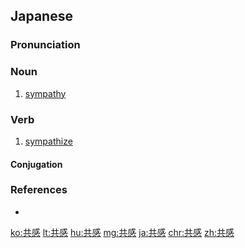 ==Japanese==
{{ja-kanjitab|きょう|かん|yomi=on}}

===Pronunciation===
{{ja-pron|きょうかん|y=o}}

===Noun===
{{ja-noun|きょうかん}}

# [[sympathy]]
#: {{ja-usex|北朝鮮 に よる 拉致 被害者 の 家族 の 悲しみ を 訴える 声 は 多く の '''共感''' を 呼んだ。|きたちょうせん に よる らち ひがいしゃ の かぞく の かなしみ を うったえる こえ は おおく の '''きょうかん''' を よんだ。|The grievance of the families of the abductees by the North Korean agents evoked enormous public '''sympathy'''.}}

===Verb===
{{ja-verb-suru|tr=intrans|きょうかん}}

# [[sympathize]]

====Conjugation====
{{ja-suru|きょうかん}}

===References===
* {{R:Shogakukan}}

[[ko:共感]]
[[lt:共感]]
[[hu:共感]]
[[mg:共感]]
[[ja:共感]]
[[chr:共感]]
[[zh:共感]]
